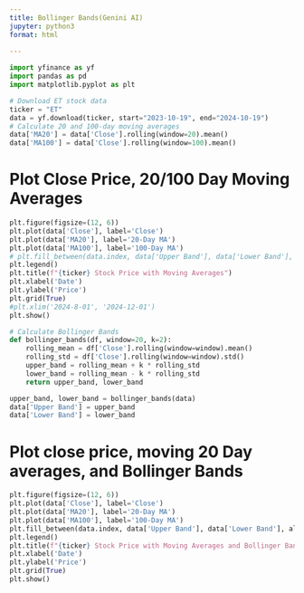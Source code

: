 ```yaml
---
title: Bollinger Bands(Genini AI)
jupyter: python3
format: html
    
---
```


```python
import yfinance as yf
import pandas as pd
import matplotlib.pyplot as plt

# Download ET stock data
ticker = "ET"
data = yf.download(ticker, start="2023-10-19", end="2024-10-19")
# Calculate 20 and 100-day moving averages
data['MA20'] = data['Close'].rolling(window=20).mean()
data['MA100'] = data['Close'].rolling(window=100).mean()
```


# Plot Close Price, 20/100 Day Moving Averages

```python
plt.figure(figsize=(12, 6))
plt.plot(data['Close'], label='Close')
plt.plot(data['MA20'], label='20-Day MA')
plt.plot(data['MA100'], label='100-Day MA')
# plt.fill_between(data.index, data['Upper Band'], data['Lower Band'], alpha=0.2)
plt.legend()
plt.title(f"{ticker} Stock Price with Moving Averages")
plt.xlabel('Date')
plt.ylabel('Price')
plt.grid(True)
#plt.xlim('2024-8-01', '2024-12-01')
plt.show()
```
```python
# Calculate Bollinger Bands
def bollinger_bands(df, window=20, k=2):
    rolling_mean = df['Close'].rolling(window=window).mean()
    rolling_std = df['Close'].rolling(window=window).std()
    upper_band = rolling_mean + k * rolling_std
    lower_band = rolling_mean - k * rolling_std
    return upper_band, lower_band

upper_band, lower_band = bollinger_bands(data)
data['Upper Band'] = upper_band
data['Lower Band'] = lower_band
```

# Plot close price, moving  20 Day averages, and Bollinger Bands

```python
plt.figure(figsize=(12, 6))
plt.plot(data['Close'], label='Close')
plt.plot(data['MA20'], label='20-Day MA')
plt.plot(data['MA100'], label='100-Day MA')
plt.fill_between(data.index, data['Upper Band'], data['Lower Band'], alpha=0.2)
plt.legend()
plt.title(f"{ticker} Stock Price with Moving Averages and Bollinger Bands")
plt.xlabel('Date')
plt.ylabel('Price')
plt.grid(True)
plt.show()
```